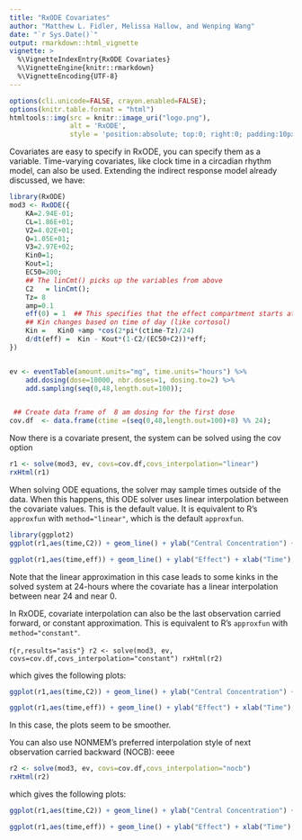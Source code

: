 ```yaml
---
title: "RxODE Covariates"
author: "Matthew L. Fidler, Melissa Hallow, and Wenping Wang"
date: "`r Sys.Date()`"
output: rmarkdown::html_vignette
vignette: >
  %\VignetteIndexEntry{RxODE Covariates}
  %\VignetteEngine{knitr::rmarkdown}
  %\VignetteEncoding{UTF-8}
---
```


```r
options(cli.unicode=FALSE, crayon.enabled=FALSE);
options(knitr.table.format = "html")
htmltools::img(src = knitr::image_uri("logo.png"), 
               alt = 'RxODE', 
               style = 'position:absolute; top:0; right:0; padding:10px; border: 0;')
```

Covariates are easy to specify in RxODE, you can specify them as a
variable. Time-varying covariates, like clock time in a circadian
rhythm model, can also be used.  Extending the indirect response model
already discussed, we have:


```r
library(RxODE)
mod3 <- RxODE({
    KA=2.94E-01;
    CL=1.86E+01; 
    V2=4.02E+01; 
    Q=1.05E+01;
    V3=2.97E+02; 
    Kin0=1;
    Kout=1;
    EC50=200;
    ## The linCmt() picks up the variables from above
    C2   = linCmt();
    Tz= 8
    amp=0.1
    eff(0) = 1  ## This specifies that the effect compartment starts at 1.
    ## Kin changes based on time of day (like cortosol)
    Kin =   Kin0 +amp *cos(2*pi*(ctime-Tz)/24)
    d/dt(eff) =  Kin - Kout*(1-C2/(EC50+C2))*eff;
})


ev <- eventTable(amount.units="mg", time.units="hours") %>%
    add.dosing(dose=10000, nbr.doses=1, dosing.to=2) %>%
    add.sampling(seq(0,48,length.out=100));


 ## Create data frame of  8 am dosing for the first dose
cov.df  <- data.frame(ctime =(seq(0,48,length.out=100)+8) %% 24);

```

Now there is a covariate present, the system can be solved using the cov option

```r

r1 <- solve(mod3, ev, covs=cov.df,covs_interpolation="linear")
rxHtml(r1)
```

When solving ODE equations, the solver may sample times outside of the
data.  When this happens, this ODE solver uses linear interpolation
between the covariate values. This is the default value.  It is
equivalent to R's `approxfun` with `method="linear"`, which is the
default `approxfun`.

```r
library(ggplot2)
ggplot(r1,aes(time,C2)) + geom_line() + ylab("Central Concentration") + xlab("Time");
```

```r
ggplot(r1,aes(time,eff)) + geom_line() + ylab("Effect") + xlab("Time");
```

Note that the linear approximation in this case leads to some kinks in
the solved system at 24-hours where the covariate has a linear
interpolation between near 24 and near 0.

In RxODE, covariate interpolation can also be the last observation
carried forward, or constant approximation.  This is equivalent to R's
`approxfun` with `method="constant"`.


r```{r,results="asis"}
r2 <- solve(mod3, ev, covs=cov.df,covs_interpolation="constant")
rxHtml(r2)
```

which gives the following plots:

```r
ggplot(r1,aes(time,C2)) + geom_line() + ylab("Central Concentration") + xlab("Time");
```

```r
ggplot(r1,aes(time,eff)) + geom_line() + ylab("Effect") + xlab("Time");
```

In this case, the plots seem to be smoother.


You can also use NONMEM's preferred interpolation style of next
observation carried backward (NOCB):
eeee
```r
r2 <- solve(mod3, ev, covs=cov.df,covs_interpolation="nocb")
rxHtml(r2)
```

which gives the following plots:

```r
ggplot(r1,aes(time,C2)) + geom_line() + ylab("Central Concentration") + xlab("Time");
```

```r
ggplot(r1,aes(time,eff)) + geom_line() + ylab("Effect") + xlab("Time");
```


